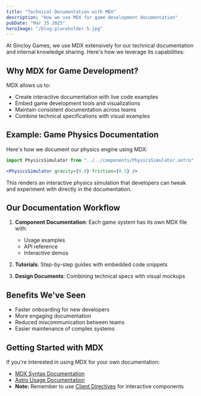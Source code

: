 ```yaml
---
title: "Technical Documentation with MDX"
description: "How we use MDX for game development documentation"
pubDate: "Mar 15 2025"
heroImage: "/blog-placeholder-5.jpg"
---
```


At Sincloy Games, we use MDX extensively for our technical documentation and internal knowledge sharing. Here's how we leverage its capabilities:

## Why MDX for Game Development?

MDX allows us to:

- Create interactive documentation with live code examples
- Embed game development tools and visualizations
- Maintain consistent documentation across teams
- Combine technical specifications with visual examples

## Example: Game Physics Documentation

Here's how we document our physics engine using MDX:

```jsx
import PhysicsSimulator from "../../components/PhysicsSimulator.astro";

<PhysicsSimulator gravity={9.8} friction={0.5} />
```

This renders an interactive physics simulation that developers can tweak and experiment with directly in the documentation.

## Our Documentation Workflow

1. **Component Documentation**: Each game system has its own MDX file with:
   - Usage examples
   - API reference
   - Interactive demos

2. **Tutorials**: Step-by-step guides with embedded code snippets

3. **Design Documents**: Combining technical specs with visual mockups

## Benefits We've Seen

- Faster onboarding for new developers
- More engaging documentation
- Reduced miscommunication between teams
- Easier maintenance of complex systems

## Getting Started with MDX

If you're interested in using MDX for your own documentation:

- [MDX Syntax Documentation](https://mdxjs.com/docs/what-is-mdx)
- [Astro Usage Documentation](https://docs.astro.build/en/guides/markdown-content/#markdown-and-mdx-pages)
- **Note:** Remember to use [Client Directives](https://docs.astro.build/en/reference/directives-reference/#client-directives) for interactive components
